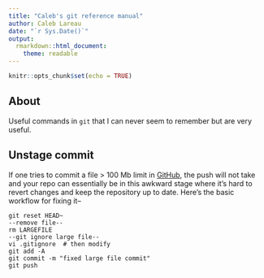 ```yaml
---
title: "Caleb's git reference manual"
author: Caleb Lareau
date: "`r Sys.Date()`"
output:
  rmarkdown::html_document:
    theme: readable
---
```


```r
knitr::opts_chunk$set(echo = TRUE)
```

## About

Useful commands in `git` that I can never seem to remember but are very useful.

## Unstage commit

If one tries to commit a file > 100 Mb limit in [GitHub](http://www.github.com), the push will not take and your repo can essentially be in this awkward stage where it's hard to revert changes and keep the repository up to date. Here's the basic workflow for fixing it--

```
git reset HEAD~
--remove file--
rm LARGEFILE
--git ignore large file--
vi .gitignore  # then modify
git add -A
git commit -m "fixed large file commit"
git push
```

<br><br>
